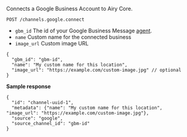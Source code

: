 Connects a Google Business Account to Airy Core.

```
POST /channels.google.connect
```

- `gbm_id` The id of your Google Business Message [agent](https://developers.google.com/business-communications/business-messages/reference/business-communications/rest/v1/brands.agents#Agent).
- `name` Custom name for the connected business
- `image_url` Custom image URL

```json5
{
  "gbm_id": "gbm-id",
  "name": "My custom name for this location",
  "image_url": "https://example.com/custom-image.jpg" // optional
}
```

**Sample response**

```json5
{
  "id": "channel-uuid-1",
  "metadata": {"name": "My custom name for this location", "image_url": "https://example.com/custom-image.jpg"},
  "source": "google",
  "source_channel_id": "gbm-id"
}
```